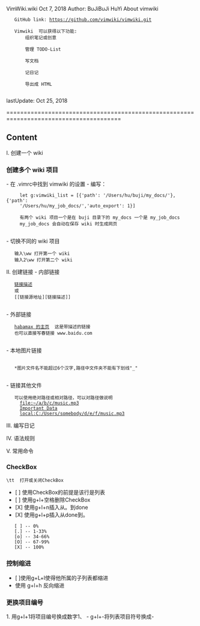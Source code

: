 VimWiki.wiki                                                                Oct 7, 2018
Author:     BuJiBuJi HuYi
About vimwiki
    GitHub link: https://github.com/vimwiki/vimwiki.git
    
    Vimwiki  可以获得以下功能:
        组织笔记或创意
        
        管理 TODO-List
        
        写文档
        
        记日记
        
        导出成 HTML
        
lastUpdate: Oct 25, 2018


=======================================================================================
== Content ==

I. 创建一个 wiki
=== 创建多个 wiki 项目===
- 在 .vimrc中找到  vimwiki 的设置
- 编写：
      let g:vimwiki_list = [{'path': '/Users/hu/buji/my_docs/'},{'path':
      '/Users/hu/my_job_docs/','auto_export': 1}]
      
      有两个 wiki 项目一个是在 buji 目录下的 my_docs 一个是 my_job_docs
      my_job_docs 会自动在保存 wiki 时生成网页
      
- 切换不同的 wiki 项目
    输入\ww 打开第一个 wiki
    输入2\ww 打开第二个 wiki

II. 创建链接
- 内部链接
    [[链接源地址|链接描述]]
    或
    [[链接源地址][链接描述]]
    
- 外部链接
    [http://habamax.ru/blog habamax 的主页]  这是带描述的链接
    也可以直接写春链接 www.baidu.com
    
- 本地图片链接
    {{file:images/xxx.jpg}}    
    *图片文件名不能超过6个汉字,路径中文件夹不能有下划线"_"
  
- 链接其他文件
    可以使用绝对路径或相对路径，可以对路径做说明
      [[file:~/a/b/c/music.mp3]]
      [[file:../assets/data.csv|Important Data]]
      [[local:C:/Users/somebody/d/e/f/music.mp3]]

III. 编写日记


IV. 语法规则                            
    
    
V. 常用命令
=== CheckBox ===
 \tt  打开或关闭CheckBox
* [ ] 使用CheckBox的前提是该行是列表
* [ ] 使用g+l+空格删除CheckBox
* [X] 使用g+l+n插入从。到done  
* [X] 使用g+l+p插入从done到。

    [ ] -- 0%
    [.] -- 1-33%
    [o] -- 34-66%
    [O] -- 67-99%
    [X] -- 100%


=== 控制缩进 ===
* [ ]使用g+L+l使得他所属的子列表都缩进
* 使用 g+l+h 反向缩进

=== 更换项目编号 ===
1. 用g+l+1将项目编号换成数字1、
-  g+l+-将列表项目符号换成-  
